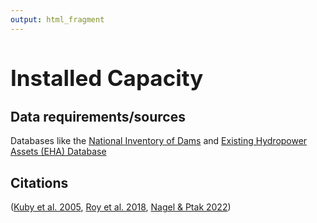 ```yaml
---
output: html_fragment
---
```

<style type="text/css">
  h1{
  font-size: 2.5em;
}
</style>

# Installed Capacity

## Data requirements/sources
Databases like the [National Inventory of Dams](https://nid.sec.usace.army.mil/#/){target="_blank"} and [Existing Hydropower Assets (EHA) Database](https://doi.org/10.21951/EHA_FY2022/1865282){target="_blank"}

## Citations
([Kuby et al. 2005](https://doi.org/10.1016/j.advwatres.2004.12.015){target="_blank"}, [Roy et al. 2018](https://doi.org/10.1073/pnas.1807437115){target="_blank"}, [Nagel & Ptak 2022](https://doi.org/10.1080/07900627.2020.1856050){target="_blank"})
